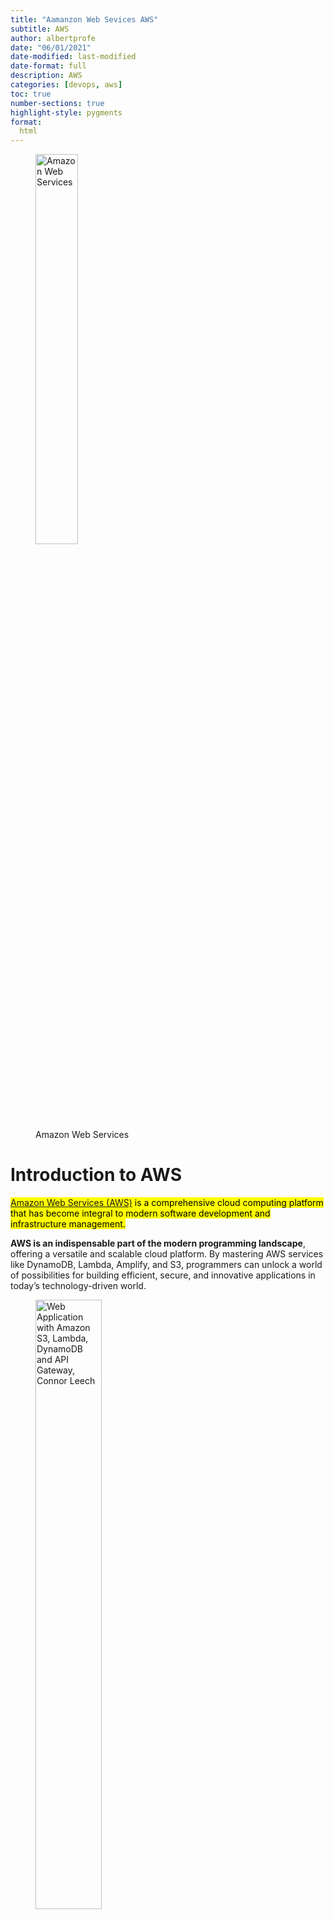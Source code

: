 ```yaml
---
title: "Aamanzon Web Sevices AWS"
subtitle: AWS
author: albertprofe
date: "06/01/2021"
date-modified: last-modified
date-format: full
description: AWS
categories: [devops, aws]
toc: true
number-sections: true
highlight-style: pygments
format:
  html
---
```


![Amazon Web Services](/images/devops/aws.png){width="40%"}

# Introduction to AWS

<mark>[Amazon Web Services (AWS)](https://aws.amazon.com/) is a comprehensive cloud computing platform that has become integral to modern software development and infrastructure management.</mark>

::: {.column-margin}
**AWS is an indispensable part of the modern programming landscape**, offering a versatile and scalable cloud platform. By mastering AWS services like DynamoDB, Lambda, Amplify, and S3, programmers can unlock a world of possibilities for building efficient, secure, and innovative applications in today's technology-driven world.
:::

![Web Application with Amazon S3, Lambda, DynamoDB and API Gateway, [Connor Leech](https://medium.com/employbl/tutorial-for-building-a-web-application-with-amazon-s3-lambda-dynamodb-and-api-gateway-6d3ddf77f15a){.external}](/images/devops/aws-architecture-basic.png){width="50%"}

> For example, it is very easy to create and deploy a website that utilizes S3 for hosting, DynamoDB for a database, API Gateway for RESTful endpoints and Lambda functions as the backend server processing.

As a programmer, understanding AWS is crucial for several reasons, as it significantly impacts the way applications are developed, deployed, and maintained in the industry.

## Importance for Programmers

**Scalability and Flexibility**
AWS provides a scalable and flexible cloud infrastructure, allowing developers to dynamically scale resources based on demand. This elasticity ensures that applications can handle varying workloads efficiently, optimizing performance and cost-effectiveness.

**Cost Efficiency**
By leveraging AWS services, developers can avoid the high upfront costs associated with traditional infrastructure. AWS's pay-as-you-go pricing model allows programmers to pay only for the resources they use, promoting cost efficiency and enabling startups and enterprises alike to scale without major capital investments.

**Global Reach**
AWS operates in multiple geographic regions worldwide, enabling developers to deploy applications closer to end-users for improved latency and responsiveness. This global reach is particularly beneficial for building international applications with a broad user base.

**Robust Security Measures**
AWS prioritizes security, offering a variety of tools and features to secure applications and data. These include identity and access management, encryption, and compliance certifications, instilling confidence in both developers and businesses to handle sensitive information.

## Industry Adoption

**Standardization**
AWS has set industry standards for cloud computing, making it a preferred choice for developers and enterprises. Familiarity with AWS services facilitates collaboration and interoperability, as many organizations rely on similar cloud architectures.

**Ecosystem and Community**
The extensive AWS ecosystem encompasses a vast array of services, tools, and integrations. A large and active community, along with ample documentation and resources, makes it easier for programmers to learn and troubleshoot, contributing to its widespread adoption.

**Innovation and Agility**
AWS continually introduces new services and updates existing ones, fostering innovation and enabling developers to stay at the forefront of technology. This agility aligns with the fast-paced nature of the industry, allowing programmers to adopt the latest advancements seamlessly.

# Main AWS Services

![AWS main services](/images/devops/AWS_Services_for_Data_Engineering.png){width="60%"}

[Amazon DynamoDB](https://aws.amazon.com/dynamodb/)
DynamoDB is a fully managed NoSQL database service that provides fast and predictable performance at any scale. Its seamless scalability, low-latency responses, and automatic data replication make it ideal for handling dynamic and high-traffic applications.

[AWS Lambda](https://aws.amazon.com/lambda/)
Lambda is a serverless compute service, allowing developers to run code without provisioning or managing servers. With Lambda, programmers can build scalable and event-driven applications, executing code in response to events like changes in data, user actions, or system events.

[AWS Amplify](https://aws.amazon.com/amplify/)
Amplify simplifies the development of scalable and secure web and mobile applications. It provides a set of tools for frontend development, incorporating features like authentication, storage, and APIs. Amplify streamlines the deployment process, making it easier for developers to deliver robust applications.

[Amazon S3](https://aws.amazon.com/s3/)
Amazon S3, or Simple Storage Service, is an object storage service offering scalable and secure storage for data. It is widely used for storing and retrieving any amount of data from anywhere on the web, making it a fundamental component for building scalable and reliable applications.

# Examples

- [Who's Using Amazon Web Services? [2020 Update]](https://www.contino.io/insights/whos-using-aws){.external}

1. **Netflix**
   - **Industry:** Entertainment/Media
   - **Usage:** Netflix relies on AWS for its global streaming service, utilizing AWS's scalable infrastructure to handle vast amounts of video content delivery to millions of subscribers worldwide.

2. **Airbnb**
   - **Industry:** Hospitality/Travel
   - **Usage:** Airbnb utilizes AWS to support its online marketplace for lodging, managing various services such as database storage, user authentication, and dynamic content delivery for a seamless user experience.

3. **General Electric (GE)**
   - **Industry:** Industrial/Manufacturing
   - **Usage:** GE, a global conglomerate, leverages AWS for its digital initiatives, including industrial internet applications. AWS enables GE to analyze and process large volumes of data from industrial equipment for improved efficiency and maintenance.

4. **Samsung**
   - **Industry:** Technology/Electronics
   - **Usage:** Samsung, a multinational electronics company, utilizes AWS to power its digital services and applications. AWS provides the necessary infrastructure and scalability for Samsung's diverse range of products and services.

> Who is using **AWS**
>
> `
Aon, Adobe, Airbnb, Alcatel-Lucent, AOL, Acquia, AdRoll, AEG, Alert Logic, Autodesk, Bitdefender, BMW, British Gas, Baidu, Bristol-Myers Squibb, Canon, Capital One, Channel 4, Chef, Citrix, Coinbase, Comcast, Coursera, Disney, Docker, Dow Jones, European Space Agency, ESPN, Expedia, Financial Times, FINRA, General Electric, GoSquared, Guardian News & Media, Harvard Medical School, Hearst Corporation, Hitachi, HTC, IMDb, International Centre for Radio Astronomy Research, International Civil Aviation Organization, ITV, iZettle, Johnson & Johnson, JustGiving, JWT, Kaplan, Kellogg’s, Lamborghini, Lonely Planet, Lyft, Made.com, McDonalds, NASA, NASDAQ OMX, National Rail Enquiries, National Trust, Netflix, News International, News UK, Nokia, Nordstrom, Novartis, Pfizer, Philips, Pinterest, Quantas, Reddit, Sage, Samsung, SAP, Schneider Electric, Scribd, Securitas Direct, Siemens, Slack, Sony, SoundCloud, Spotify, Square Enix, Tata Motors, The Weather Company, Twitch, Turner Broadcasting,Ticketmaster, Time Inc., Trainline, Ubisoft, UCAS, Unilever, US Department of State, USDA Food and Nutrition Service, UK Ministry of Justice, Vodafone Italy, WeTransfer, WIX, Xiaomi, Yelp, Zynga and Zillow.
`

<!--- navLinks -->
<br><br>
<div class=row>
<br>
<div class='column left previous'>
<br>
[{{< fa solid arrow-left >}} IDE: IntellJIdea](/devops/devops-ide-intelljidea.qmd)
<br>
</div>
<br>
<div class='column center'>
<br>
[{{< fa solid arrow-up >}} top](#top)
<br>
</div>
<br>
<div class='column right next'>
<br>
[Docker  {{< fa solid arrow-right >}}](/devops/devops-tools-docker.qmd)
<br>
</div>
<br>
</div>

